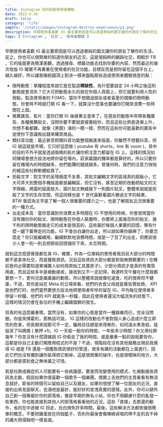 ```yaml
---
title: Instagram 如何扼殺使用者體驗
date: 2022-5-20
draft: false
category: 'life'
imgSrc: '/static/images/instagram-destroy-experience/p1.png'
description: 早期使用者喜歡 IG 最主要原因是可以透過單純的圖文讓你的朋友了解你的生活，反之，你也可以很簡單的知道你朋友的近況，這是很純粹的網路社交，相較於 FB ，它的版面更為簡潔美觀，
tags: ['Instagram', '社交', '使用者體驗']
---
```


<PostImage
    source="/static/images/instagram-destroy-experience/p1.png"
    description='<p>先插一些無關緊要的照片緩緩情緒</p>'
/>

早期使用者喜歡 IG 最主要原因是可以透過單純的圖文讓你的朋友了解你的生活，反之，你也可以很簡單的知道你朋友的近況，這是很純粹的網路社交，相較於 FB ，它的版面更為簡潔美觀，透過搜尋、標籤功能去找到你要的內容，然而最近的幾次改版 IG 確實不再著重在使用者的社交功能，目標反而是把你留在這個平台上，越久越好，所以讓我像統國頂上對決一樣來盤點那些造成使用者體驗很差的點：

- 限時動態：某種程度來說它是在製造**稀缺性**，為什麼要設定 24 小時之後這則動態就會消失？它大可把動態永久的放在你個人頁面上，但它就要利用人性的弱點，製造使用者的 FOMO，當你不想錯過朋友或者喜愛的偶像的限時動態，你會時不時就打開 IG 看一下，就算沒什麼事也要讓你打開來浪費一些時間在上面。
- 推薦廣告、影片：當你打開 IG 後接著主食來了，在朋友的動態中夾帶各種廣告、各種推薦貼文，沒問你要不要就直接塞給你，而且這些比例是逐漸上升，你想不看都難，就像《黑鏡》演的一模一樣，然而在這些你可能喜歡的廣告中促使你下意識掏出錢來購買商品。
- 類抖音功能：最近甚至把類抖音功能整個搬進來版面，你雖然不想載抖音，但 IG 說這就是市場，它只好這麼做 ( youtube 有 shorts，line 有 voom )，其中的目的不外乎就是透過吸睛的影片讓你把注意力都留在 IG 上。這樣的情況如同賭場會想方設法地將你留在場內，莊家贏錢的機率都是算好的，所以只要你留在賭場內的時間越多，他們能賺的錢就越多。曾幾何時，我們的注意力悄悄的被這些社群軟體給賣了。
- 扼殺文字：對文字的呈現極度不友善，其貼文編輯文字的區域真的超級小，它大可弄大到整個手機版面都是編輯區，但它沒有，甚至近期的改動把貼文的文字限縮，將圖的版面放大，圖片貼文無縫接下一則圖片貼文，整體來說就是扼殺了文字的生存空間，但這同樣也是 Y 世代喜歡看圖片勝過文字的結果，BTW 我認為文字是了解一個人很重要的媒介之一，也是了解朋友近況很重要的一種方式。
- 出走成本高：當你意識到你浪費太多時間在 IG 不想用的時候，你會發現當你沒有備份你的貼文、限時動態在你個人裝置時，你要將上面幾百則的貼文、幾千則的限時動態搬走它的成本是很高的，這些屬於每個人重要的回憶，哪有什麼一鍵下載帶走的功能，IG 不會白白讓你出走，所以說如果你腳麻了，你要怎麼走？你只能繼續用，繼續默默地浪費時間，或是一了百了的出走，但應該很少人會一則一則去把那些回憶儲存下來，太花時間。

說到這怎麼感覺我都在臭 IG，確實，作為一位單純的使用者我目前大部分的時間都不是拿來社交，而是獲取資訊，況且這些資訊大部分都是對我無關緊要的 ( 在睡前我何必需要知道柬埔寨人如何用原始工具蓋房子)，少部分資訊才是真的有實質用處，而且這些多半是被動接收，接收到又不一定記得，我連昨天午餐吃什麼我都要想一下，更何況是誰誰誰的動態，所以整體來說就像吃速食，吃的很爽但不健康，不過，若你是站在 Meta 的立場來看，他們的衣食父母就是廣告贊助商， KPI 是他們打的，他們當然要想方設法地把使用者牢牢的留在 IG，平均每位使用者多停留一秒鐘，他們的 KPI 就能多一秒鐘，因此在使用者還沒大幅流失的狀態下，這樣的情況仍會在各位的手機上繼續猖獗的發生。

<PostImage
    source="/static/images/instagram-destroy-experience/p2.jpeg"
    description='Photo by <a target="_blank" href="https://unsplash.com/@jakobowens1?utm_source=unsplash&utm_medium=referral&utm_content=creditCopyText">Jakob Owens</a> on <a target="_blank" href="https://unsplash.com/s/photos/instagram?utm_source=unsplash&utm_medium=referral&utm_content=creditCopyText">Unsplash</a>'
/>

但真的有這麼嚴重嗎，當然沒有，如果你的心態是當作一種娛樂而已，完全沒問題，你是來揮霍的，那無話可說， IG 這樣的改動也不會對個人身心造成什麼立即性的危害，但長期來說那可不一定，騙局往往總是來得無形，如同溫水煮青蛙，娃娃哭了叫媽媽 ( 單押 x1)，IG 一天偷一點你的時間，一年偷多少時間？你又用社群幾年？你並沒有什麼證據說 IG 你偷走了我的時間，或是嚴重一點的說我要告你，這都是你自己主動打開應用程式的不是？不過，現階段在沒有其他服務出現前我覺得 IG 或是 FB 還是一個獲取資訊很好的管道，很多有趣的活動都在上面進行，因此它們也沒有爛到讓你氣得把它刪掉，這是很商業的操作，也是很曖昧的地方，大部分都是感到食之無味棄之可惜。

若是社群成癮症的人可能要有一些病識感，要進而改變使用的模式，化被動接收資訊為主動，假設如果你很喜歡一個歌手一個樂團，偶爾上去他們的主頁看看有無消息就好，節省的時間可以留給自己以及親友，如果你很想了解一位朋友的近況，直接約出來見面聊天，去酒吧是最好，能好好的宣洩真實的感情。此外，你可以額外自己創一個專屬於你的部落格，像是早期的無名小站，你也不用顧慮什麼的亂發一些東西，你也能直接到其他人的部落格看看他的近況，這些「直接」去那邊的動作，省的在中途被 IG 拐走，白白損失許多時間。最後，這些解決方法都依循很簡單的概念，不要把雞蛋放在同個籃子，否則你最後會像陳綺貞唱的帶不走的丟不掉的讓大雨侵蝕吧一樣哀戚。


